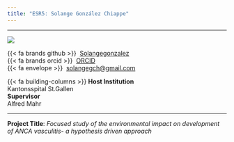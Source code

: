 ```yaml
---
title: "ESR5: Solange González Chiappe"
---
```


---

:::{layout="[30, 60, 50]" .profile-text}

![](../assets/esr_pictures/solange_square.png){.img-profile}

{{< fa brands github >}} \ [Solangegonzalez](https://github.com/Solangegonzalez)<br>
{{< fa brands orcid >}} \ [ORCID](https://orcid.org/0000-0001-9013-5088)<br>
{{< fa envelope >}} \ [solangegch@gmail.com](mailto:solangegch@gmail.com)<br>

{{< fa building-columns >}} **Host Institution** <br> Kantonsspital St.Gallen <br>
**Supervisor** <br> Alfred Mahr 

::: 

---

**Project Title**: *Focused study of the environmental impact on development of ANCA vasculitis- a hypothesis driven approach*